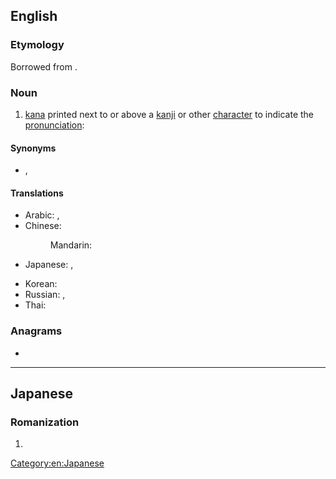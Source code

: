 ==English==
{{wikipedia}}
{{examples-right|{{ja-usex|彼、私のこと何か言ってました？|^かれ、 わたし の こと なに か いって ました？|Did he say anything about me?}}}}

===Etymology===
Borrowed from {{bor|en|ja|振り仮名|tr=furigana|lit=assigned phonetic character}}.

===Noun===
{{en-noun|-}}

# [[kana]] printed next to or above a [[kanji]] or other [[character]] to indicate the [[pronunciation]]:

====Synonyms====
* {{l|en|ruby}}, {{l|en|rubi}}

====Translations====
{{trans-top|furigana}}
* Arabic: {{t|ar|فُورِيغَانَا|f|tr=furigānā}}, {{t|ar|فُورِيغَانَا|f|tr=furiḡānā}}
* Chinese:
*: Mandarin: {{t+|cmn|振假名|tr=zhènjiǎmíng|sc=Hani}}
* Japanese: {{t+|ja|振り仮名|tr=ふりがな, furigana}}, {{t+|ja|ルビ|tr=rubi|sc=Jpan}}
{{trans-mid}}
* Korean: {{t|ko|후리가나}}
* Russian: {{t|ru|фурига́на|f}}, {{t+|ru|ру́би|m}}
* Thai: {{t|th|ฟุริงะนะ|tr=fúríngáná}}
{{trans-bottom}}

===Anagrams===
* {{anagrams|en|Garifuna|Garífuna|fungaria}}

[[Category:en:Japanese]]

----

==Japanese==

===Romanization===
{{ja-romaji}}

# {{ja-romanization of|ふりがな}}